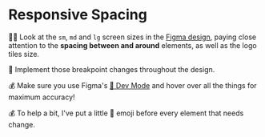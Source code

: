 # Responsive Spacing

<EpicVideo url="https://www.epicweb.dev/workshops/pixel-perfect-figma-to-tailwind/responsive-design/spacing-around-and-between-elements" />

👨‍💼 Look at the `sm`, `md` and `lg` screen sizes in the [Figma design](https://www.figma.com/file/P7JAJ2NX6SOw72iTa8eyjl/Pixel-Perfect-Tailwind?type=design&node-id=0%3A1&mode=design&t=WVR4uy4alsTwrVTc-1), paying close attention to the **spacing between and around** elements, as well as the logo tiles size.

🐨 Implement those breakpoint changes throughout the design.

💰 Make sure you use Figma's [📜 Dev Mode](https://www.figma.com/dev-mode/) and hover over all the things for maximum accuracy!

💰 To help a bit, I've put a little 👀 emoji before every element that needs change.
